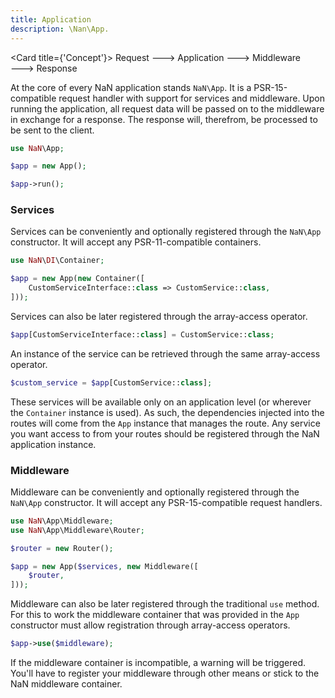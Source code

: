 ```yaml
---
title: Application
description: \Nan\App.
---
```



<Card title={'Concept'}>
	Request &#129106; Application &#129106; Middleware &#129106; Response
</Card>

At the core of every NaN application stands `NaN\App`.
It is a PSR-15-compatible request handler with support for services and middleware.
Upon running the application, all request data will be passed on to the middleware in exchange for a response.
The response will, therefrom, be processed to  be sent to the client.

```php title="index.php"
use NaN\App;

$app = new App();

$app->run();
```

### Services

Services can be conveniently and optionally registered through the `NaN\App` constructor.
It will accept any PSR-11-compatible containers.

```php
use NaN\DI\Container;

$app = new App(new Container([
	CustomServiceInterface::class => CustomService::class,
]));
```

Services can also be later registered through the array-access operator.

```php
$app[CustomServiceInterface::class] = CustomService::class;
```

An instance of the service can be retrieved through the same array-access operator.

```php
$custom_service = $app[CustomService::class];
```

These services will be available only on an application level (or wherever the `Container` instance is used).
As such, the dependencies injected into the routes will come from the `App` instance that manages the route.
Any service you want access to from your routes should be registered through the NaN application instance.

### Middleware

Middleware can be conveniently and optionally registered through the `NaN\App` constructor.
It will accept any PSR-15-compatible request handlers.

```php
use NaN\App\Middleware;
use NaN\App\Middleware\Router;

$router = new Router();

$app = new App($services, new Middleware([
	$router,
]));
```

Middleware can also be later registered through the traditional `use` method.
For this to work the middleware container that was provided in the `App` constructor must allow registration through array-access operators.

```php
$app->use($middleware);
```

If the middleware container is incompatible, a warning will be triggered.
You'll have to register your middleware through other means or stick to the NaN middleware container.
